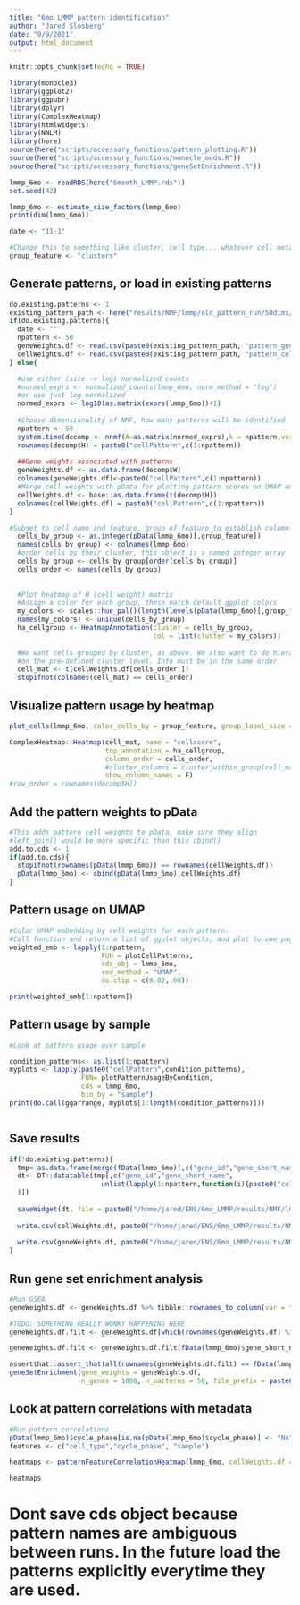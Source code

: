 ```yaml
---
title: "6mo LMMP pattern identification"
author: "Jared Slosberg"
date: "9/9/2021"
output: html_document
---
```


```r
knitr::opts_chunk$set(echo = TRUE)
```

```r
library(monocle3)
library(ggplot2)
library(ggpubr)
library(dplyr)
library(ComplexHeatmap)
library(htmlwidgets)
library(NNLM)
library(here)
source(here("scripts/accessory_functions/pattern_plotting.R"))
source(here("scripts/accessory_functions/monocle_mods.R"))
source(here("scripts/accessory_functions/geneSetEnrichment.R"))

```


```r
lmmp_6mo <- readRDS(here("6month_LMMP.rds"))
set.seed(42)

lmmp_6mo <- estimate_size_factors(lmmp_6mo)
print(dim(lmmp_6mo))

date <- "11-1"

#Change this to something like cluster, cell type... whatever cell metadata to group by
group_feature <- "clusters"
```

## Generate patterns, or load in existing patterns
```r
do.existing.patterns <- 1
existing_pattern_path <- here("results/NMF/lmmp/old_pattern_run/50dims/")
if(do.existing.patterns){
  date <- ""
  npattern <- 50
  geneWeights.df <- read.csv(paste0(existing_pattern_path, "pattern_gene_weights.csv"), row.names = 1)
  cellWeights.df <- read.csv(paste0(existing_pattern_path, "pattern_cell_weights.csv"), row.names = 1)
} else{

  #use either (size -> log) normalized counts
  #normed_exprs <- normalized_counts(lmmp_6mo, norm_method = "log")
  #or use just log normalized
  normed_exprs <- log10(as.matrix(exprs(lmmp_6mo))+1)
  
  #Choose dimensionality of NMF, how many patterns will be identified
  npattern <- 50
  system.time(decomp <- nnmf(A=as.matrix(normed_exprs),k = npattern,verbose = F, show.warning = T))
  rownames(decomp$H) = paste0("cellPattern",c(1:npattern)) 
  
  ##Gene weights associated with patterns
  geneWeights.df <- as.data.frame(decomp$W)
  colnames(geneWeights.df)<-paste0("cellPattern",c(1:npattern))
  #Merge cell weights with pData for plotting pattern scores on UMAP embedding
  cellWeights.df <- base::as.data.frame(t(decomp$H))
  colnames(cellWeights.df) = paste0("cellPattern",c(1:npattern))
}

#Subset to cell name and feature, group of feature to establish column rows
  cells_by_group <- as.integer(pData(lmmp_6mo)[,group_feature])
  names(cells_by_group) <- colnames(lmmp_6mo)
  #order cells by their cluster, this object is a named integer array
  cells_by_group <- cells_by_group[order(cells_by_group)]
  cells_order <- names(cells_by_group)
  
  
  #Plot heatmap of H (cell weight) matrix
  #Assign a color for each group, these match default ggplot colors
  my_colors <- scales::hue_pal()(length(levels(pData(lmmp_6mo)[,group_feature])))
  names(my_colors) <- unique(cells_by_group)
  ha_cellgroup <- HeatmapAnnotation(cluster = cells_by_group,
                                    col = list(cluster = my_colors))
  
  #We want cells grouped by cluster, as above. We also want to do hierarchical clustering
  #on the pre-defined cluster level. Info must be in the same order 
  cell_mat <- t(cellWeights.df[cells_order,])
  stopifnot(colnames(cell_mat) == cells_order)


```

## Visualize pattern usage by heatmap
```r
plot_cells(lmmp_6mo, color_cells_by = group_feature, group_label_size = 3)

ComplexHeatmap::Heatmap(cell_mat, name = "cellscore",
                        top_annotation = ha_cellgroup,
                        column_order = cells_order,
                        #cluster_columns = cluster_within_group(cell_mat, groups_to_cluster),
                        show_column_names = F)
#row_order = rownames(decomp$H))
```

## Add the pattern weights to pData
```r
#This adds pattern cell weights to pData, make sure they align
#left_join() would be more specific than this cbind()
add.to.cds <- 1
if(add.to.cds){
  stopifnot(rownames(pData(lmmp_6mo)) == rownames(cellWeights.df))
  pData(lmmp_6mo) <- cbind(pData(lmmp_6mo),cellWeights.df)
}


```

## Pattern usage on UMAP
```r
#Color UMAP embedding by cell weights for each pattern.
#Call function and return a list of ggplot objects, and plot to one page
weighted_emb <- lapply(1:npattern,
                       FUN = plotCellPatterns,
                       cds_obj = lmmp_6mo,
                       red_method = "UMAP",
                       do.clip = c(0.02,.98))

print(weighted_emb[1:npattern])

```

## Pattern usage by sample
```r
#Look at pattern usage over sample

condition_patterns<- as.list(1:npattern)
myplots <- lapply(paste0("cellPattern",condition_patterns), 
                  FUN= plotPatternUsageByCondition,
                  cds = lmmp_6mo,
                  bin_by = "sample")
print(do.call(ggarrange, myplots[1:length(condition_patterns)]))



```

## Save results
```r

if(!do.existing.patterns){
  tmp<-as.data.frame(merge(fData(lmmp_6mo)[,c("gene_id","gene_short_name")],geneWeights.df,by=0))
  dt<- DT::datatable(tmp[,c("gene_id","gene_short_name",
                       unlist(lapply(1:npattern,function(i){paste0("cellPattern",i)}))
  )])
  
  saveWidget(dt, file = paste0("/home/jared/ENS/6mo_LMMP/results/NMF/lmmp/lmmp_6mo_",date,"_pattern_gene_weights.html"))
  
  write.csv(cellWeights.df, paste0("/home/jared/ENS/6mo_LMMP/results/NMF/lmmp/lmmp_6mo_",date,"_pattern_cell_weights.csv"))
  
  write.csv(geneWeights.df, paste0("/home/jared/ENS/6mo_LMMP/results/NMF/lmmp/lmmp_6mo_",date,"_pattern_gene_weights.csv"))
}
```

## Run gene set enrichment analysis
```r
#Run GSEA 
geneWeights.df <- geneWeights.df %>% tibble::rownames_to_column(var = "gene_id")

#TODO: SOMETHING REALLY WONKY HAPPENING HERE
geneWeights.df.filt <- geneWeights.df[which(rownames(geneWeights.df) %in% fData(lmmp_6mo)$gene_short_name),]

geneWeights.df.filt <- geneWeights.df.filt[fData(lmmp_6mo)$gene_short_name,]

assertthat::assert_that(all(rownames(geneWeights.df.filt) == fData(lmmp_6mo)$gene_short_name))
geneSetEnrichment(gene_weights = geneWeights.df,
                  n_genes = 1000, n_patterns = 50, file_prefix = paste0("/home/jared/ENS/6mo_LMMP/results/GSEA/lmmp/lmmp_6mo_",date,"_"))
```

## Look at pattern correlations with metadata
```r
#Run pattern correlations
pData(lmmp_6mo)$cycle_phase[is.na(pData(lmmp_6mo)$cycle_phase)] <- "NA"
features <- c("cell_type","cycle_phase", "sample")

heatmaps <- patternFeatureCorrelationHeatmap(lmmp_6mo, cellWeights.df = cellWeights.df, features = features)

heatmaps


```

# Dont save cds object because pattern names are ambiguous between runs. In the future load the patterns explicitly everytime they are used.